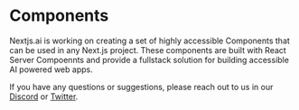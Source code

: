 # Components
Nextjs.ai is working on creating a set of highly accessible Components that can be used in any Next.js project. These components are built with React Server Compoennts and provide a fullstack solution for building accessible AI powered web apps.

If you have any questions or suggestions, please reach out to us in our [Discord](https://discord.gg/2F2bHSma) or [Twitter](https://twitter.com/nextjs_ai).
